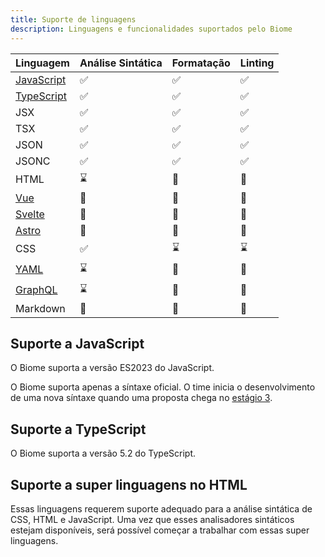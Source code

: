 ```yaml
---
title: Suporte de linguagens
description: Linguagens e funcionalidades suportados pelo Biome
---
```


| Linguagem | Análise Sintática | Formatação | Linting |
| --------- | ----------------- | ---------- | ------- |
| [JavaScript](#suporte-a-javascript) | <span aria-label="Disponível" role="img">✅</span> | <span aria-label="Disponível" role="img">✅</span> | <span aria-label="Disponível" role="img">✅</span> |
| [TypeScript](#suporte-a-typescript) | <span aria-label="Disponível" role="img">✅</span> | <span aria-label="Disponível" role="img">✅</span> | <span aria-label="Disponível" role="img">✅</span> |
| JSX | <span aria-label="Disponível" role="img">✅</span> | <span aria-label="Disponível" role="img">✅</span> | <span aria-label="Disponível" role="img">✅</span> |
| TSX | <span aria-label="Disponível" role="img">✅</span> | <span aria-label="Disponível" role="img">✅</span> | <span aria-label="Disponível" role="img">✅</span> |
| JSON | <span aria-label="Disponível" role="img">✅</span> | <span aria-label="Disponível" role="img">✅</span> | <span aria-label="Disponível" role="img">✅</span> |
| JSONC | <span aria-label="Disponível" role="img">✅</span> | <span aria-label="Disponível" role="img">✅</span> | <span aria-label="Disponível" role="img">✅</span> |
| HTML | <span aria-label="Em progresso" role="img">⌛️</span> | <span aria-label="Não disponível" role="img">🚫</span> | <span aria-label="Não disponível" role="img">🚫</span> |
| [Vue](#suporte-a-super-linguagens-no-html) | <span aria-label="Não disponível" role="img">🚫</span> | <span aria-label="Não disponível" role="img">🚫</span> | <span aria-label="Não disponível" role="img">🚫</span> |
| [Svelte](#suporte-a-super-linguagens-no-html) | <span aria-label="Não disponível" role="img">🚫</span> | <span aria-label="Não disponível" role="img">🚫</span> | <span aria-label="Não disponível" role="img">🚫</span> |
| [Astro](#suporte-a-super-linguagens-no-html) | <span aria-label="Não disponível" role="img">🚫</span> | <span aria-label="Não disponível" role="img">🚫</span> | <span aria-label="Não disponível" role="img">🚫</span> |
| CSS | <span aria-label="Disponível" role="img">✅️</span> | <span aria-label="Em progresso" role="img">⌛️</span> | <span aria-label="Não disponível" role="img">⌛️</span> |
| [YAML](https://github.com/biomejs/biome/issues/2365) | <span aria-label="Em progresso" role="img">⌛️</span> | <span aria-label="Não disponível" role="img">🚫</span> | <span aria-label="Não disponível" role="img">🚫</span> |
| [GraphQL](https://github.com/biomejs/biome/issues/1927) | <span aria-label="Em progresso" role="img">⌛️</span> | <span aria-label="Não disponível" role="img">🚫</span> | <span aria-label="Não disponível" role="img">🚫</span> |
| Markdown | <span aria-label="Não disponível" role="img">🚫</span> | <span aria-label="Não disponível" role="img">🚫</span> | <span aria-label="Não disponível" role="img">🚫</span> |

## Suporte a JavaScript

O Biome suporta a versão ES2023 do JavaScript.

O Biome suporta apenas a síntaxe oficial. O time inicia o desenvolvimento de uma nova síntaxe quando uma proposta chega no [estágio 3](https://github.com/tc39/proposals#stage-3).

## Suporte a TypeScript

O Biome suporta a versão 5.2 do TypeScript.

## Suporte a super linguagens no HTML

Essas linguagens requerem suporte adequado para a análise sintática de CSS, HTML e JavaScript. Uma vez que esses analisadores sintáticos estejam disponíveis, será possível começar a trabalhar com essas super linguagens.
